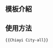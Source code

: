 <includeonly><!-- 在這裡加入模板的保護標識 --></includeonly><noinclude>{{Documentation subpage}}</noinclude>
<!-- 在本行下編輯模板說明 -->
== 模板介紹 ==

== 使用方法 ==
<pre>
{{Chiayi City-all}}
</pre>

<includeonly>
[[Category:旗帜-国籍-身份标示模板|{{PAGENAME}}]]
[[Category:台湾旗帜模板|{{PAGENAME}}]]
</includeonly>
